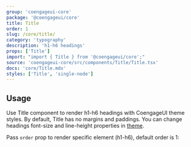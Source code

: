 ```yaml
---
group: 'coengageui-core'
package: '@coengageui/core'
title: Title
order: 1
slug: /core/title/
category: 'typography'
description: 'h1-h6 headings'
props: ['Title']
import: "import { Title } from '@coengageui/core';"
source: 'coengageui-core/src/components/Title/Title.tsx'
docs: 'core/Title.mdx'
styles: ['Title', 'single-node']
---
```



## Usage

Use Title component to render h1-h6 headings with CoengageUI theme styles.
By default, Title has no margins and paddings.
You can change headings font-size and line-height properties in [theme](/theming/extend-theme/).

Pass `order` prop to render specific element (h1-h6), default order is 1:

<Demo data={TitleDemos.usage} />
